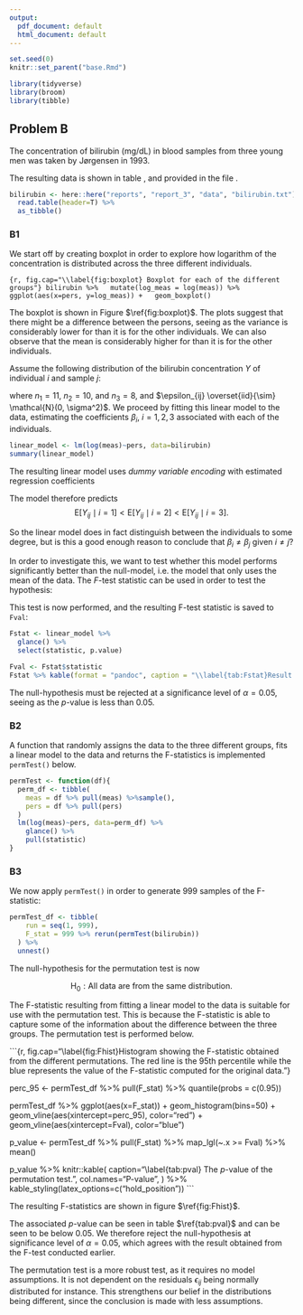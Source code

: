 ```yaml
---
output:
  pdf_document: default
  html_document: default
---
```

```r
set.seed(0)
knitr::set_parent("base.Rmd")

library(tidyverse)
library(broom)
library(tibble)
```

## Problem B

The concentration of bilirubin (mg/dL) in blood samples from three young men was taken by Jørgensen in 1993.

\begin{table}[htb]
  \begin{tabular}{c|ccccccccccc}
    \hline
    Individual & \multicolumn{11}{c}{Concentration (mg/dL)}                                 \\ \hline
    \texttt{p1} & 0.14 & 0.20 & 0.23 & 0.27 & 0.27 & 0.34 & 0.41 & 0.41 & 0.55 & 0.61 & 0.66 \\
    \texttt{p2} & 0.20 & 0.27 & 0.32 & 0.34 & 0.34 & 0.38 & 0.41 & 0.41 & 0.48 & 0.55 &      \\
    \texttt{p3} & 0.32 & 0.41 & 0.41 & 0.55 & 0.55 & 0.62 & 0.71 & 0.91 &      &      &      \\ \hline
  \end{tabular}
  \caption{Blood concentration of bilirubin from three young, male individuals.}
  \label{tab:bilirubin_data}
\end{table}

The resulting data is shown in table \ref{tab:bilirubin_data}, and provided in the file \texttt{bilirubin.txt}.

```r
bilirubin <- here::here("reports", "report_3", "data", "bilirubin.txt") %>%
  read.table(header=T) %>%
  as_tibble()
```

### B1

We start off by creating boxplot in order to explore how logarithm of the concentration is distributed across the three different individuals.

```{r, fig.cap="\\label{fig:boxplot} Boxplot for each of the different groups"}
bilirubin %>%
  mutate(log_meas = log(meas)) %>%
  ggplot(aes(x=pers, y=log_meas)) +
  geom_boxplot()
```

The boxplot is shown in Figure $\ref{fig:boxplot}$. The plots suggest that there might be a difference between the persons, seeing as the variance is considerably lower for \texttt{p2} than it is for the other individuals. We can also observe that the mean is considerably higher for \texttt{p3} than it is for the other individuals. 

Assume the following distribution of the bilirubin concentration $Y$ of individual $i$ and sample $j$:

\begin{align*}
  \log{Y_{ij}} = \beta_i + \epsilon_{ij},
  & \text{with } i = 1, 2, 3 \text{ and } j = 1, ..., n,
\end{align*}

where $n_1 = 11$, $n_2 = 10$, and $n_3 = 8$, and $\epsilon_{ij} \overset{iid}{\sim} \mathcal{N}(0, \sigma^2)$.
We proceed by fitting this linear model to the data, estimating the coefficients $\beta_i,\ i = 1,2,3$ associated with each of the individuals.

```r
linear_model <- lm(log(meas)~pers, data=bilirubin)
summary(linear_model)
```

The resulting linear model uses *dummy variable encoding* with estimated regression coefficients
\begin{align*}
  \hat{\beta}_0 &\approx -1.094, \\
  \hat{\beta}_{\texttt{p2}} &\approx 0.064, \\
  \hat{\beta}_{\texttt{p3}} &\approx 0.465.
\end{align*}

The model therefore predicts
$$
  \mathrm{E}\left[Y_{ij} \mid i = 1\right]
  <
  \mathrm{E}\left[Y_{ij} \mid i = 2\right]
  <
  \mathrm{E}\left[Y_{ij} \mid i = 3\right].
$$

So the linear model does in fact distinguish between the individuals to some degree, but is this a good enough reason to conclude that $\beta_i \neq \beta_j$ given $i \neq j$?

In order to investigate this, we want to test whether this model performs significantly better than the null-model, i.e$.$ the model that only uses the mean of the data.
The $F$-test statistic can be used in order to test the hypothesis:
\begin{align*}
  \mathrm{H_0} &: \beta_1 = \beta_2 = \beta_3 \\
  \mathrm{H_1} &: \beta_i \neq \beta_j, \text{ for some } i \neq j
\end{align*}

This test is now performed, and the resulting F-test statistic is saved to `Fval`:

```r
Fstat <- linear_model %>%
  glance() %>%
  select(statistic, p.value)

Fval <- Fstat$statistic
Fstat %>% kable(format = "pandoc", caption = "\\label{tab:Fstat}Result of F-test.")
```

The null-hypothesis must be rejected at a significance level of $\alpha = 0.05$, seeing as the $p$-value is less than 0.05.


### B2

A function that randomly assigns the data to the three different groups, fits a linear model to the data and returns the F-statistics is implemented `permTest()` below.

```r
permTest <- function(df){
  perm_df <- tibble(
    meas = df %>% pull(meas) %>%sample(),
    pers = df %>% pull(pers)
  )
  lm(log(meas)~pers, data=perm_df) %>% 
    glance() %>% 
    pull(statistic)
}
```

### B3

We now apply `permTest()` in order to generate $999$ samples of the F-statistic:

```r
permTest_df <- tibble(
    run = seq(1, 999),
    F_stat = 999 %>% rerun(permTest(bilirubin))
  ) %>%
  unnest()
```

The null-hypothesis for the permutation test is now

$$
  \mathrm{H}_0: \text{All data are from the same distribution}.
$$

The F-statistic resulting from fitting a linear model to the data is suitable for use with the permutation test.
This is because the F-statistic is able to capture some of the information about the difference between the three groups.
The permutation test is performed below.

```{r, fig.cap="\\label{fig:Fhist}Histogram showing the F-statistic obtained from the different permutations. The red line is the 95th percentile while the blue represents the value of the F-statistic computed for the original data."}

perc_95 <- permTest_df %>%
  pull(F_stat) %>% 
  quantile(probs = c(0.95))

permTest_df %>%
  ggplot(aes(x=F_stat)) +
  geom_histogram(bins=50) +
  geom_vline(aes(xintercept=perc_95), color="red") +
  geom_vline(aes(xintercept=Fval), color="blue")

p_value <- permTest_df %>%
  pull(F_stat) %>%
  map_lgl(~.x >= Fval) %>%
  mean()

p_value %>% knitr::kable(
    caption="\\label{tab:pval} The $p$-value of the permutation test.",
    col.names="P-value",
  ) %>%
  kable_styling(latex_options=c("hold_position"))
```

The resulting F-statistics are shown in figure $\ref{fig:Fhist}$.

The associated $p$-value can be seen in table $\ref{tab:pval}$ and can be seen to be below 0.05.
We therefore reject the null-hypothesis at significance level of $\alpha = 0.05$, which agrees with the result obtained from the F-test conducted earlier.

The permutation test is a more robust test, as it requires no model assumptions.
It is not dependent on the residuals $\epsilon_{ij}$ being normally distributed for instance.
This strengthens our belief in the distributions being different, since the conclusion is made with less assumptions.
